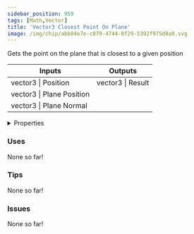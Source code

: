 ```yaml
---
sidebar_position: 959
tags: [Math,Vector]
title: 'Vector3 Closest Point On Plane'
image: /img/chip/abb84e7e-c879-4744-8f29-5392f975d8a0.svg
---
```


Gets the point on the plane that is closest to a given position



<IChip uuid="abb84e7e-c879-4744-8f29-5392f975d8a0"/>

<table><thead><tr><th>Inputs</th><th>Outputs</th></tr></thead><tbody><tr><td>vector3 | Position</td><td>vector3 | Result</td></tr><tr><td>vector3 | Plane Position</td><td /></tr><tr><td>vector3 | Plane Normal</td><td /></tr></tbody></table>

<details>
  <summary>Properties</summary>
  <div>
    <div>
    <table>
      <tbody>
        <tr>
          <td>Is beta required?</td>
          <td>No</td>
        </tr>
        <tr>
          <td>Is chip a trolling risk?</td>
          <td>No</td>
        </tr>
        <tr>
          <td>Is chip a role assignment risk?</td>
          <td>No</td>
        </tr>
        <tr>
          <td>Chip UUID</td>
          <td>abb84e7e-c879-4744-8f29-5392f975d8a0</td>
        </tr>
        <tr>
          <td>Room availability</td>
          <td>Available everywhere</td>
        </tr>
      </tbody>
    </table>
    </div>
  </div>
</details>

### Uses

None so far!

### Tips

None so far!

### Issues

None so far!